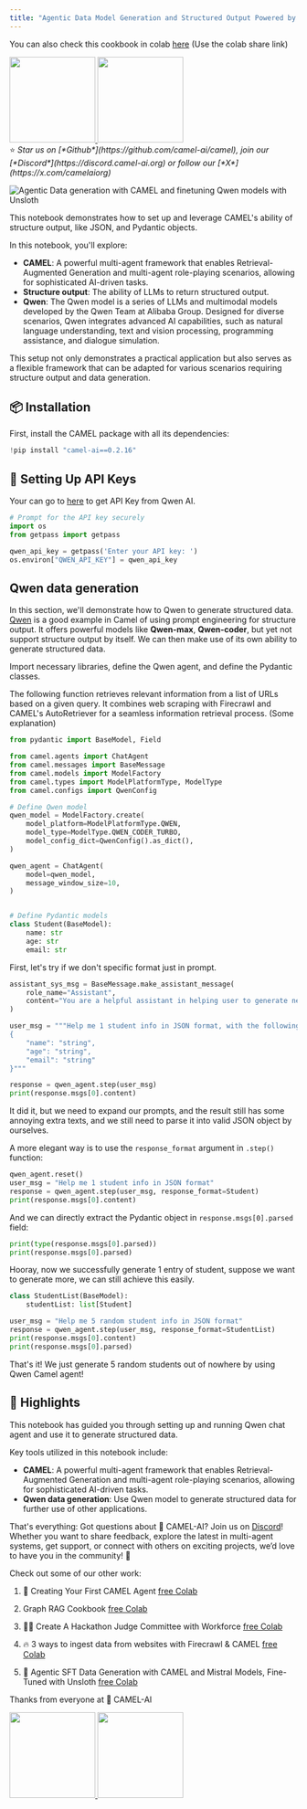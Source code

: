 ```yaml
---
title: "Agentic Data Model Generation and Structured Output Powered by CAMEL & Qwen"
---
```

You can also check this cookbook in colab [here](https://colab.research.google.com/drive/17SiWWjoK7l8Sy9FBsGKUHC6zuEsLt2yX?usp=sharing)  (Use the colab share link)

<div class="align-center">
<div className="flex justify-center items-center gap-4 mb-8">
  <a href="https://www.camel-ai.org/">
    <img src="https://i.postimg.cc/KzQ5rfBC/button.png" width="150" />
  </a>
  <a href="https://discord.camel-ai.org">
    <img src="https://i.postimg.cc/L4wPdG9N/join-2.png" width="150" />
  </a>
</div>
⭐ <i>Star us on [*Github*](https://github.com/camel-ai/camel), join our [*Discord*](https://discord.camel-ai.org) or follow our [*X*](https://x.com/camelaiorg)</i>
</div>

![Agentic Data generation with CAMEL and finetuning Qwen models with Unsloth](../../images/agentic_datagen.png)

This notebook demonstrates how to set up and leverage CAMEL's ability of structure output, like JSON, and Pydantic objects.

In this notebook, you'll explore:

*   **CAMEL**: A powerful multi-agent framework that enables Retrieval-Augmented Generation and multi-agent role-playing scenarios, allowing for sophisticated AI-driven tasks.
*   **Structure output**: The ability of LLMs to return structured output.
*   **Qwen**: The Qwen model is a series of LLMs and multimodal models developed by the Qwen Team at Alibaba Group. Designed for diverse scenarios, Qwen integrates advanced AI capabilities, such as natural language understanding, text and vision processing, programming assistance, and dialogue simulation.

This setup not only demonstrates a practical application but also serves as a flexible framework that can be adapted for various scenarios requiring structure output and data generation.

## 📦 Installation

First, install the CAMEL package with all its dependencies:

```python
!pip install "camel-ai==0.2.16"
```

## 🔑 Setting Up API Keys

Your can go to [here](https://www.alibabacloud.com/help/en/model-studio/developer-reference/use-qwen-by-calling-api/) to get API Key from Qwen AI.

```python
# Prompt for the API key securely
import os
from getpass import getpass

qwen_api_key = getpass('Enter your API key: ')
os.environ["QWEN_API_KEY"] = qwen_api_key
```

## Qwen data generation

In this section, we'll demonstrate how to Qwen to generate structured data. [Qwen](https://www.alibabacloud.com/help/en/model-studio/developer-reference/use-qwen-by-calling-api) is a good example in Camel of using prompt engineering for structure output. It offers powerful models like **Qwen-max**, **Qwen-coder**, but yet not support structure output by itself. We can then make use of its own ability to generate structured data.

Import necessary libraries, define the Qwen agent, and define the Pydantic classes.

The following function retrieves relevant information from a list of URLs based on a given query. It combines web scraping with Firecrawl and CAMEL's AutoRetriever for a seamless information retrieval process. (Some explanation)

```python
from pydantic import BaseModel, Field

from camel.agents import ChatAgent
from camel.messages import BaseMessage
from camel.models import ModelFactory
from camel.types import ModelPlatformType, ModelType
from camel.configs import QwenConfig
```

```python
# Define Qwen model
qwen_model = ModelFactory.create(
    model_platform=ModelPlatformType.QWEN,
    model_type=ModelType.QWEN_CODER_TURBO,
    model_config_dict=QwenConfig().as_dict(),
)

qwen_agent = ChatAgent(
    model=qwen_model,
    message_window_size=10,
)


# Define Pydantic models
class Student(BaseModel):
    name: str
    age: str
    email: str
```

First, let's try if we don't specific format just in prompt.


```python
assistant_sys_msg = BaseMessage.make_assistant_message(
    role_name="Assistant",
    content="You are a helpful assistant in helping user to generate necessary data information.",
)

user_msg = """Help me 1 student info in JSON format, with the following format:
{
    "name": "string",
    "age": "string",
    "email": "string"
}"""

response = qwen_agent.step(user_msg)
print(response.msgs[0].content)
```

It did it, but we need to expand our prompts, and the result still has some annoying extra texts, and we still need to parse it into valid JSON object by ourselves.

A more elegant way is to use the `response_format` argument in `.step()` function:

```python
qwen_agent.reset()
user_msg = "Help me 1 student info in JSON format"
response = qwen_agent.step(user_msg, response_format=Student)
print(response.msgs[0].content)
```

And we can directly extract the Pydantic object in `response.msgs[0].parsed` field:

```python
print(type(response.msgs[0].parsed))
print(response.msgs[0].parsed)

```

Hooray, now we successfully generate 1 entry of student, suppose we want to generate more, we can still achieve this easily.

```python
class StudentList(BaseModel):
    studentList: list[Student]

user_msg = "Help me 5 random student info in JSON format"
response = qwen_agent.step(user_msg, response_format=StudentList)
print(response.msgs[0].content)
print(response.msgs[0].parsed)
```

That's it! We just generate 5 random students out of nowhere by using Qwen Camel agent!

## 🌟 Highlights

This notebook has guided you through setting up and running Qwen chat agent and use it to generate structured data.

Key tools utilized in this notebook include:

*   **CAMEL**: A powerful multi-agent framework that enables Retrieval-Augmented Generation and multi-agent role-playing scenarios, allowing for sophisticated AI-driven tasks.
*   **Qwen data generation**: Use Qwen model to generate structured data for further use of other applications.


That's everything: Got questions about 🐫 CAMEL-AI? Join us on [Discord](https://discord.camel-ai.org)! Whether you want to share feedback, explore the latest in multi-agent systems, get support, or connect with others on exciting projects, we’d love to have you in the community! 🤝

Check out some of our other work:

1. 🐫 Creating Your First CAMEL Agent [free Colab](https://docs.camel-ai.org/cookbooks/create_your_first_agent.html)

2.  Graph RAG Cookbook [free Colab](https://colab.research.google.com/drive/1uZKQSuu0qW6ukkuSv9TukLB9bVaS1H0U?usp=sharing)

3. 🧑‍⚖️ Create A Hackathon Judge Committee with Workforce [free Colab](https://colab.research.google.com/drive/18ajYUMfwDx3WyrjHow3EvUMpKQDcrLtr?usp=sharing)

4. 🔥 3 ways to ingest data from websites with Firecrawl & CAMEL [free Colab](https://colab.research.google.com/drive/1lOmM3VmgR1hLwDKdeLGFve_75RFW0R9I?usp=sharing)

5. 🦥 Agentic SFT Data Generation with CAMEL and Mistral Models, Fine-Tuned with Unsloth [free Colab](https://colab.research.google.com/drive/1lYgArBw7ARVPSpdwgKLYnp_NEXiNDOd-?usp=sharingg)

Thanks from everyone at 🐫 CAMEL-AI


<div class="align-center">
<div className="flex justify-center items-center gap-4 mb-8">
  <a href="https://www.camel-ai.org/">
    <img src="https://i.postimg.cc/KzQ5rfBC/button.png" width="150" />
  </a>
  <a href="https://discord.camel-ai.org">
    <img src="https://i.postimg.cc/L4wPdG9N/join-2.png" width="150" />
  </a>
</div>
